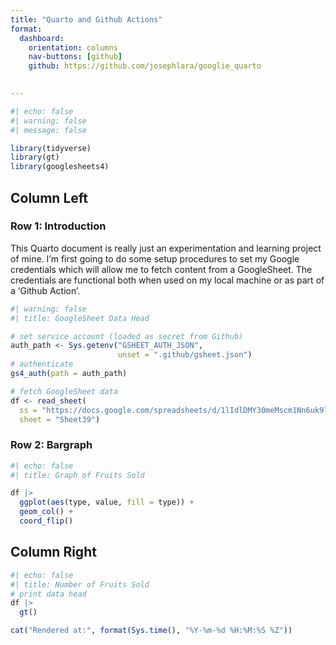 ```yaml
---
title: "Quarto and Github Actions"
format: 
  dashboard:
    orientation: columns  
    nav-buttons: [github]
    github: https://github.com/josephlara/googlie_quarto

  
---
```


```r
#| echo: false
#| warning: false
#| message: false

library(tidyverse)
library(gt)
library(googlesheets4)
```

## Column Left
### Row 1: Introduction {height="30%"}

This Quarto document is really just an experimentation and learning project of mine.  I'm first going to do some setup procedures to set my Google credentials which will allow me to fetch content from a GoogleSheet.  The credentials are functional both when used on my local machine or as part of a 'Github Action'.

```r
#| warning: false
#| title: GoogleSheet Data Head

# set service account (loaded as secret from Github)
auth_path <- Sys.getenv("GSHEET_AUTH_JSON", 
                        unset = ".github/gsheet.json")
# authenticate
gs4_auth(path = auth_path)

# fetch GoogleSheet data
df <- read_sheet(
  ss = "https://docs.google.com/spreadsheets/d/1lIdlDMY30meMscm1Nn6uk9lzAYlPeI5AkqEnqzI7odk",
  sheet = "Sheet39")

```

### Row 2: Bargraph {height="70%"}
```r
#| echo: false
#| title: Graph of Fruits Sold

df |> 
  ggplot(aes(type, value, fill = type)) +
  geom_col() +
  coord_flip()

```

## Column Right

```r
#| echo: false
#| title: Number of Fruits Sold
# print data head
df |> 
  gt()

cat("Rendered at:", format(Sys.time(), "%Y-%m-%d %H:%M:%S %Z"))
```


